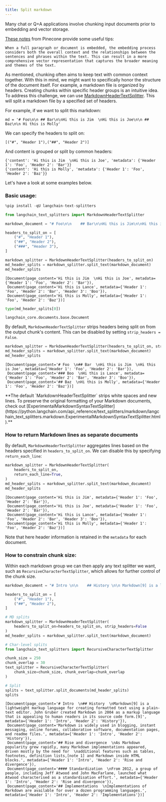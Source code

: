 ```yaml
---
title: Split markdown
---
```


Many chat or Q+A applications involve chunking input documents prior to embedding and vector storage.

[These notes](https://www.pinecone.io/learn/chunking-strategies/) from Pinecone provide some useful tips:

```
When a full paragraph or document is embedded, the embedding process considers both the overall context and the relationships between the sentences and phrases within the text. This can result in a more comprehensive vector representation that captures the broader meaning and themes of the text.
```
 
As mentioned, chunking often aims to keep text with common context together. With this in mind, we might want to specifically honor the structure of the document itself. For example, a markdown file is organized by headers. Creating chunks within specific header groups is an intuitive idea. To address this challenge, we can use [MarkdownHeaderTextSplitter](https://python.langchain.com/api_reference/text_splitters/markdown/langchain_text_splitters.markdown.MarkdownHeaderTextSplitter.html). This will split a markdown file by a specified set of headers. 

For example, if we want to split this markdown:
```
md = '# Foo\n\n ## Bar\n\nHi this is Jim  \nHi this is Joe\n\n ## Baz\n\n Hi this is Molly' 
```
 
We can specify the headers to split on:
```
[("#", "Header 1"),("##", "Header 2")]
```

And content is grouped or split by common headers:
```
{'content': 'Hi this is Jim  \nHi this is Joe', 'metadata': {'Header 1': 'Foo', 'Header 2': 'Bar'}}
{'content': 'Hi this is Molly', 'metadata': {'Header 1': 'Foo', 'Header 2': 'Baz'}}
```

Let's have a look at some examples below.

### Basic usage:


```python
%pip install -qU langchain-text-splitters
```


```python
from langchain_text_splitters import MarkdownHeaderTextSplitter
```


```python
markdown_document = "# Foo\n\n    ## Bar\n\nHi this is Jim\n\nHi this is Joe\n\n ### Boo \n\n Hi this is Lance \n\n ## Baz\n\n Hi this is Molly"

headers_to_split_on = [
    ("#", "Header 1"),
    ("##", "Header 2"),
    ("###", "Header 3"),
]

markdown_splitter = MarkdownHeaderTextSplitter(headers_to_split_on)
md_header_splits = markdown_splitter.split_text(markdown_document)
md_header_splits
```



```output
[Document(page_content='Hi this is Jim  \nHi this is Joe', metadata={'Header 1': 'Foo', 'Header 2': 'Bar'}),
 Document(page_content='Hi this is Lance', metadata={'Header 1': 'Foo', 'Header 2': 'Bar', 'Header 3': 'Boo'}),
 Document(page_content='Hi this is Molly', metadata={'Header 1': 'Foo', 'Header 2': 'Baz'})]
```



```python
type(md_header_splits[0])
```



```output
langchain_core.documents.base.Document
```


By default, `MarkdownHeaderTextSplitter` strips headers being split on from the output chunk's content. This can be disabled by setting `strip_headers = False`.


```python
markdown_splitter = MarkdownHeaderTextSplitter(headers_to_split_on, strip_headers=False)
md_header_splits = markdown_splitter.split_text(markdown_document)
md_header_splits
```



```output
[Document(page_content='# Foo  \n## Bar  \nHi this is Jim  \nHi this is Joe', metadata={'Header 1': 'Foo', 'Header 2': 'Bar'}),
 Document(page_content='### Boo  \nHi this is Lance', metadata={'Header 1': 'Foo', 'Header 2': 'Bar', 'Header 3': 'Boo'}),
 Document(page_content='## Baz  \nHi this is Molly', metadata={'Header 1': 'Foo', 'Header 2': 'Baz'})]
```


<Note>
**The default `MarkdownHeaderTextSplitter` strips white spaces and new lines. To preserve the original formatting of your Markdown documents, check out [ExperimentalMarkdownSyntaxTextSplitter](https://python.langchain.com/api_reference/text_splitters/markdown/langchain_text_splitters.markdown.ExperimentalMarkdownSyntaxTextSplitter.html).**


</Note>

### How to return Markdown lines as separate documents

By default, `MarkdownHeaderTextSplitter` aggregates lines based on the headers specified in `headers_to_split_on`. We can disable this by specifying `return_each_line`:


```python
markdown_splitter = MarkdownHeaderTextSplitter(
    headers_to_split_on,
    return_each_line=True,
)
md_header_splits = markdown_splitter.split_text(markdown_document)
md_header_splits
```



```output
[Document(page_content='Hi this is Jim', metadata={'Header 1': 'Foo', 'Header 2': 'Bar'}),
 Document(page_content='Hi this is Joe', metadata={'Header 1': 'Foo', 'Header 2': 'Bar'}),
 Document(page_content='Hi this is Lance', metadata={'Header 1': 'Foo', 'Header 2': 'Bar', 'Header 3': 'Boo'}),
 Document(page_content='Hi this is Molly', metadata={'Header 1': 'Foo', 'Header 2': 'Baz'})]
```


Note that here header information is retained in the `metadata` for each document.

### How to constrain chunk size:

Within each markdown group we can then apply any text splitter we want, such as `RecursiveCharacterTextSplitter`, which allows for further control of the chunk size.


```python
markdown_document = "# Intro \n\n    ## History \n\n Markdown[9] is a lightweight markup language for creating formatted text using a plain-text editor. John Gruber created Markdown in 2004 as a markup language that is appealing to human readers in its source code form.[9] \n\n Markdown is widely used in blogging, instant messaging, online forums, collaborative software, documentation pages, and readme files. \n\n ## Rise and divergence \n\n As Markdown popularity grew rapidly, many Markdown implementations appeared, driven mostly by the need for \n\n additional features such as tables, footnotes, definition lists,[note 1] and Markdown inside HTML blocks. \n\n #### Standardization \n\n From 2012, a group of people, including Jeff Atwood and John MacFarlane, launched what Atwood characterised as a standardisation effort. \n\n ## Implementations \n\n Implementations of Markdown are available for over a dozen programming languages."

headers_to_split_on = [
    ("#", "Header 1"),
    ("##", "Header 2"),
]

# MD splits
markdown_splitter = MarkdownHeaderTextSplitter(
    headers_to_split_on=headers_to_split_on, strip_headers=False
)
md_header_splits = markdown_splitter.split_text(markdown_document)

# Char-level splits
from langchain_text_splitters import RecursiveCharacterTextSplitter

chunk_size = 250
chunk_overlap = 30
text_splitter = RecursiveCharacterTextSplitter(
    chunk_size=chunk_size, chunk_overlap=chunk_overlap
)

# Split
splits = text_splitter.split_documents(md_header_splits)
splits
```



```output
[Document(page_content='# Intro  \n## History  \nMarkdown[9] is a lightweight markup language for creating formatted text using a plain-text editor. John Gruber created Markdown in 2004 as a markup language that is appealing to human readers in its source code form.[9]', metadata={'Header 1': 'Intro', 'Header 2': 'History'}),
 Document(page_content='Markdown is widely used in blogging, instant messaging, online forums, collaborative software, documentation pages, and readme files.', metadata={'Header 1': 'Intro', 'Header 2': 'History'}),
 Document(page_content='## Rise and divergence  \nAs Markdown popularity grew rapidly, many Markdown implementations appeared, driven mostly by the need for  \nadditional features such as tables, footnotes, definition lists,[note 1] and Markdown inside HTML blocks.', metadata={'Header 1': 'Intro', 'Header 2': 'Rise and divergence'}),
 Document(page_content='#### Standardization  \nFrom 2012, a group of people, including Jeff Atwood and John MacFarlane, launched what Atwood characterised as a standardisation effort.', metadata={'Header 1': 'Intro', 'Header 2': 'Rise and divergence'}),
 Document(page_content='## Implementations  \nImplementations of Markdown are available for over a dozen programming languages.', metadata={'Header 1': 'Intro', 'Header 2': 'Implementations'})]
```
